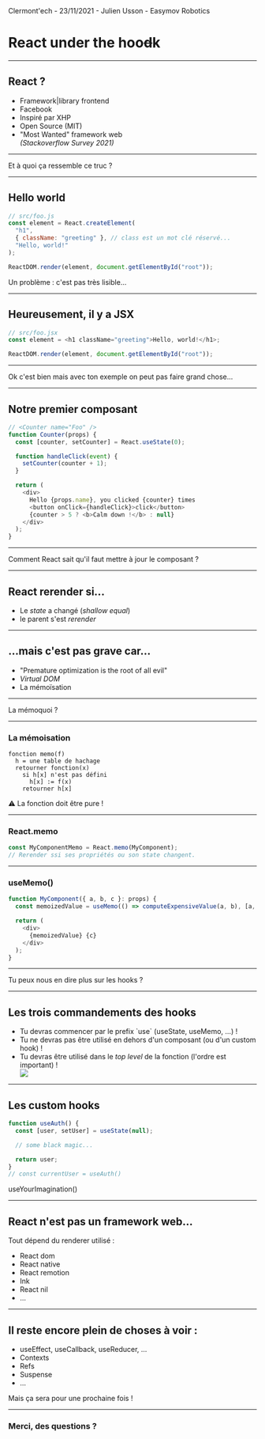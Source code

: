 

<Footer>Clermont'ech - 23/11/2021 - Julien Usson - Easymov Robotics</Footer>

# React under the hoo~~d~~k

---

## React ?

<Steps>

- Framework|library frontend
- Facebook
- Inspiré par XHP
- Open Source (MIT)
- "Most Wanted" framework web<br/>_(Stackoverflow Survey 2021)_

</Steps>

---

<Question>Et à quoi ça ressemble ce truc ?</Question>

---


## Hello world

```javascript
// src/foo.js
const element = React.createElement(
  "h1",
  { className: "greeting" }, // class est un mot clé réservé...
  "Hello, world!"
);

ReactDOM.render(element, document.getElementById("root"));
```

<HelloWorld />

<Steps>

Un problème : c'est pas très lisible...

</Steps>

---

## Heureusement, il y a JSX

```javascript
// src/foo.jsx
const element = <h1 className="greeting">Hello, world!</h1>;

ReactDOM.render(element, document.getElementById("root"));
```

<HelloWorld />

---

<Question>
  Ok c'est bien mais avec ton exemple on peut pas faire grand chose...
</Question>

---


## Notre premier composant

```javascript
// <Counter name="Foo" />
function Counter(props) {
  const [counter, setCounter] = React.useState(0);

  function handleClick(event) {
    setCounter(counter + 1);
  }

  return (
    <div>
      Hello {props.name}, you clicked {counter} times
      <button onClick={handleClick}>click</button>
      {counter > 5 ? <b>Calm down !</b> : null}
    </div>
  );
}
```

<Counter name="Foo" />

---

<Question>Comment React sait qu'il faut mettre à jour le composant ?</Question>

---


## React rerender si...

- Le _state_ a changé (_shallow equal_)
- le parent s'est _rerender_

<ComponentA />

---

## ...mais c'est pas grave car...

<Steps>

- "Premature optimization is the root of all evil"
- _Virtual DOM_
- La mémoïsation

</Steps>

---

<Question>La mémoquoi ?</Question>

---

### La mémoisation

```
fonction memo(f)
  h = une table de hachage
  retourner fonction(x) 
    si h[x] n'est pas défini
      h[x] := f(x)
    retourner h[x]
```

⚠️ La fonction doit être pure !

---


### React.memo

```javascript
const MyComponentMemo = React.memo(MyComponent);
// Rerender ssi ses propriétés ou son state changent.
```

<ComponentMemoA />

---

### useMemo()

```javascript
function MyComponent({ a, b, c }: props) {
  const memoizedValue = useMemo(() => computeExpensiveValue(a, b), [a, b]);

  return (
    <div>
      {memoizedValue} {c}
    </div>
  );
}
```

---

<Question>Tu peux nous en dire plus sur les hooks ?</Question>

---


## Les trois commandements des hooks

<ul>
  <Steps>
    <li>Tu devras commencer par le prefix `use` (useState, useMemo, ...) !</li>
    <li>
      Tu ne devras pas être utilisé en dehors d'un composant (ou d'un custom
      hook) !
    </li>
    <div>
      <li>
        Tu devras être utilisé dans le <i>top level</i> de la fonction (l'ordre
        est important) !
      </li>
      <img
        src={hooksTreeImg}
        style={{
          height: "400px",
          width: "auto",
          display: "block",
          margin: "auto",
          marginTop: "16px",
        }}
      />
    </div>
  </Steps>
</ul>

---

## Les custom hooks

```javascript
function useAuth() {
  const [user, setUser] = useState(null);

  // some black magic...

  return user;
}
// const currentUser = useAuth()
```

<Steps>

useYourImagination()

</Steps>

---

## React n'est pas un framework web...

<Steps>

<div>
  Tout dépend du renderer utilisé :
  <ul>
    <li>React dom</li>
    <li>React native</li>
    <li>React remotion</li>
    <li>Ink</li>
    <li>React nil</li>
    <li>...</li>
  </ul>
</div>

</Steps>

---

## Il reste encore plein de choses à voir :

- useEffect, useCallback, useReducer, ...
- Contexts
- Refs
- Suspense
- ...

<Steps>

Mais ça sera pour une prochaine fois !

</Steps>

---

### Merci, des questions ?
